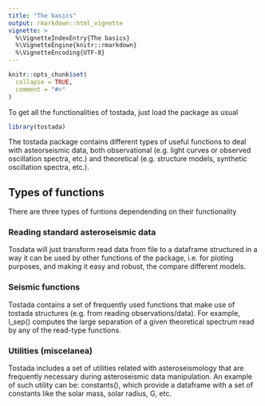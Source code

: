 ```yaml
---
title: "The basics"
output: rmarkdown::html_vignette
vignette: >
  %\VignetteIndexEntry{The basics}
  %\VignetteEngine{knitr::rmarkdown}
  %\VignetteEncoding{UTF-8}
---
```


```r
knitr::opts_chunk$set(
  collapse = TRUE,
  comment = "#>"
)
```

To get all the functionalities of tostada, just load the package as usual

```r
library(tostada)
```

The tostada package contains different types of useful functions to 
deal with asteorseismic data, both observational (e.g. light curves or 
observed oscillation spectra, etc.) and theoretical (e.g. structure models, 
synthetic oscillation spectra, etc.).



## Types of functions

There are three types of funtions dependending on their functionality

### Reading standard asteroseismic data

Tosdata will just transform read data from file to a dataframe structured in 
a way it can be used by other functions of the package, i.e. for ploting 
purposes, and making it easy and robust, the compare different models.

### Seismic functions

Tostada contains a set of frequently used functions that make use of tostada
structures (e.g. from reading observations/data). For example, l_sep() 
computes the large separation of a given theoretical spectrum read by any
of the read-type functions.

### Utilities (miscelanea)

Tostada includes a set of utilities related with asteroseismology that are
frequently necessary during asteroseismic data manipulation. An example of such
utility can be: constants(), which provide a dataframe with a set of constants
like the solar mass, solar radius, G, etc.
